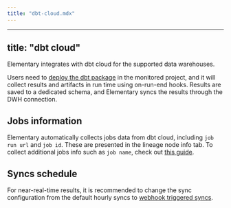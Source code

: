 ```yaml
---
title: "dbt-cloud.mdx"
---
```


---
title: "dbt cloud"
---

Elementary integrates with dbt cloud for the supported data warehouses.

Users need to [deploy the dbt package](/cloud/onboarding/quickstart-dbt-package) in the monitored project, and it will collect results and artifacts in run time using on-run-end hooks.
Results are saved to a dedicated schema, and Elementary syncs the results through the DWH connection.

## Jobs information

Elementary automatically collects jobs data from dbt cloud, including `job run url` and `job id`. These are presented in the lineage node info tab. 
To collect additional jobs info such as `job name`, check out [this guide](/cloud/guides/collect-job-data).

## Syncs schedule

For near-real-time results, it is recommended to change the sync configuration from the default hourly syncs to [webhook triggered syncs](/cloud/guides/sync-scheduling).